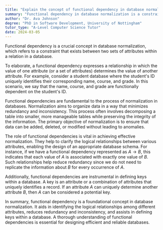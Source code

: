 ```yaml
---
title: "Explain the concept of functional dependency in database normalization"
summary: "Functional dependency in database normalization is a constraint between two sets of attributes in a relation from a database."
author: "Dr. Ava Johnson"
degree: "PhD in Software Development, University of Nottingham"
tutor_type: "A-Level Computer Science Tutor"
date: 2024-03-05
---
```


Functional dependency is a crucial concept in database normalization, which refers to a constraint that exists between two sets of attributes within a relation in a database.

To elaborate, a functional dependency expresses a relationship in which the value of one attribute (or a set of attributes) determines the value of another attribute. For example, consider a student database where the student's ID uniquely identifies their corresponding name, course, and grade. In this scenario, we say that the name, course, and grade are functionally dependent on the student's ID.

Functional dependencies are fundamental to the process of normalization in databases. Normalization aims to organize data in a way that minimizes redundancy and inconsistency. This process often involves decomposing a table into smaller, more manageable tables while preserving the integrity of the information. The primary objective of normalization is to ensure that data can be added, deleted, or modified without leading to anomalies.

The role of functional dependencies is vital in achieving effective normalization. They help to clarify the logical relationships between various attributes, enabling the design of an appropriate database schema. For instance, if we have a functional dependency represented as $A \rightarrow B$, this indicates that each value of $A$ is associated with exactly one value of $B$. Such relationships help reduce redundancy since we do not need to replicate the information about $B$ for every occurrence of $A$.

Additionally, functional dependencies are instrumental in defining keys within a database. A key is an attribute or a combination of attributes that uniquely identifies a record. If an attribute $A$ can uniquely determine another attribute $B$, then $A$ can be considered a potential key.

In summary, functional dependency is a foundational concept in database normalization. It aids in identifying the logical relationships among different attributes, reduces redundancy and inconsistency, and assists in defining keys within a database. A thorough understanding of functional dependencies is essential for designing efficient and reliable databases.
    